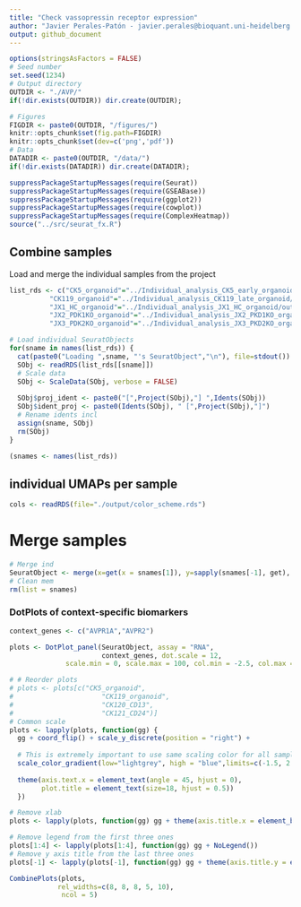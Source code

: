 ```yaml
---
title: "Check vassopressin receptor expression"
author: "Javier Perales-Patón - javier.perales@bioquant.uni-heidelberg.de"
output: github_document
---
```


```r
options(stringsAsFactors = FALSE)
# Seed number
set.seed(1234)
# Output directory
OUTDIR <- "./AVP/"
if(!dir.exists(OUTDIR)) dir.create(OUTDIR);

# Figures
FIGDIR <- paste0(OUTDIR, "/figures/")
knitr::opts_chunk$set(fig.path=FIGDIR)
knitr::opts_chunk$set(dev=c('png','pdf'))
# Data
DATADIR <- paste0(OUTDIR, "/data/")
if(!dir.exists(DATADIR)) dir.create(DATADIR);
```

```r
suppressPackageStartupMessages(require(Seurat))
suppressPackageStartupMessages(require(GSEABase))
suppressPackageStartupMessages(require(ggplot2))
suppressPackageStartupMessages(require(cowplot))
suppressPackageStartupMessages(require(ComplexHeatmap))
source("../src/seurat_fx.R")
```

## Combine samples
Load and merge the individual samples from the project

```r
list_rds <- c("CK5_organoid"="../Individual_analysis_CK5_early_organoid/output/4_final_assignment/data/SeuratObject.rds",
	      "CK119_organoid"="../Individual_analysis_CK119_late_organoid/output/4_final_assignment/data/SeuratObject.rds",
	      "JX1_HC_organoid"="../Individual_analysis_JX1_HC_organoid/output/4_final_assignment/data/SeuratObject.rds",
	      "JX2_PDK1KO_organoid"="../Individual_analysis_JX2_PKD1KO_organoid/output/4_final_assignment/data/SeuratObject.rds",
	      "JX3_PDK2KO_organoid"="../Individual_analysis_JX3_PKD2KO_organoid/output/4_final_assignment/data/SeuratObject.rds")

# Load individual SeuratObjects
for(sname in names(list_rds)) {
  cat(paste0("Loading ",sname, "'s SeuratObject","\n"), file=stdout())
  SObj <- readRDS(list_rds[[sname]])
  # Scale data
  SObj <- ScaleData(SObj, verbose = FALSE)
  
  SObj$proj_ident <- paste0("[",Project(SObj),"] ",Idents(SObj))
  SObj$ident_proj <- paste0(Idents(SObj), " [",Project(SObj),"]")
  # Rename idents incl
  assign(sname, SObj)
  rm(SObj)
}

(snames <- names(list_rds))
```

## individual UMAPs per sample
```r
cols <- readRDS(file="./output/color_scheme.rds")
```
# Merge samples
```r
# Merge ind
SeuratObject <- merge(x=get(x = snames[1]), y=sapply(snames[-1], get), add.cell.ids = snames)
# Clean mem
rm(list = snames)
```

### DotPlots of context-specific biomarkers
```r
context_genes <- c("AVPR1A","AVPR2")
```

```r
plots <- DotPlot_panel(SeuratObject, assay = "RNA",
                       context_genes, dot.scale = 12,
              scale.min = 0, scale.max = 100, col.min = -2.5, col.max = 2.5)

# # Reorder plots
# plots <- plots[c("CK5_organoid",
#                      "CK119_organoid",
#                      "CK120_CD13",
#                      "CK121_CD24")]
# Common scale
plots <- lapply(plots, function(gg) {
  gg + coord_flip() + scale_y_discrete(position = "right") +
    
  # This is extremely important to use same scaling color for all samples
  scale_color_gradient(low="lightgrey", high = "blue",limits=c(-1.5, 2.5)) +
      
  theme(axis.text.x = element_text(angle = 45, hjust = 0),
        plot.title = element_text(size=18, hjust = 0.5))
  })

# Remove xlab
plots <- lapply(plots, function(gg) gg + theme(axis.title.x = element_blank()))

# Remove legend from the first three ones
plots[1:4] <- lapply(plots[1:4], function(gg) gg + NoLegend())
# Remove y axis title from the last three ones
plots[-1] <- lapply(plots[-1], function(gg) gg + theme(axis.title.y = element_blank()))

CombinePlots(plots,
            rel_widths=c(8, 8, 8, 5, 10),
             ncol = 5)
```

